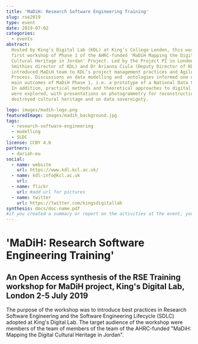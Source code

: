 ```yaml
---
title: 'MaDiH: Research Software Engineering Training'
slug: rse2019
type: event
date: 2019-07-02
categories:
  - events
abstract:
  Hosted by King’s Digital Lab (KDL) at King’s College London, this was the
  first workshop of Phase 1 of the AHRC-funded 'MaDiH Mapping the Digital
  Cultural Heritage in Jordan' Project. Led by the Project PI in London Dr James
  Smithies director of KDL) and Dr Arianna Ciula (Deputy Director of KDL), it
  introduced MaDiH team to KDL’s project management practices and Agile DSDM
  Process. Discussions on data modelling and  ontologies informed one of the
  main outcomes of MaDiH Phase 1, i.e. a prototype of a National Data Catalogue.
  In addition, practical methods and theoretical approaches to digital heritage
  were explored, with presentations on photogrammetry for reconstruction of
  destroyed cultural heritage and on data sovereignty.

logo: images/madih-logo.png
featuredImage: images/madih_background.jpg
tags:
  - research-software-engineering
  - modelling
  - SLDC
license: CCBY 4.0
partners:
  - dariah-eu
social:
  - name: website
    url: https://www.kdl.kcl.ac.uk/
  - name: kdl-info@kcl.ac.uk
    url:
  - name: flickr
    url: #add url for pictures
  - name: twitter
    url: https://twitter.com/kingsdigitallab
synthesis: docs/doc-name.pdf
#if you created a summary or report on the activities at the event, you can include it here as a .pdf.
---
```


# 'MaDiH: Research Software Engineering Training'

## An Open Access synthesis of the RSE Training workshop for MaDiH project, King's Digital Lab, London 2-5 July 2019

The purpose of the workshop was to introduce best practices in Research Software
Engineering and the Software Engineering Lifecycle (SDLC) adopted at King's
Digital Lab. The target audience of the workshop were members of the team of
members of the team of the AHRC-funded "MaDiH: Mapping the Digital Cultural
Heritage in Jordan".
